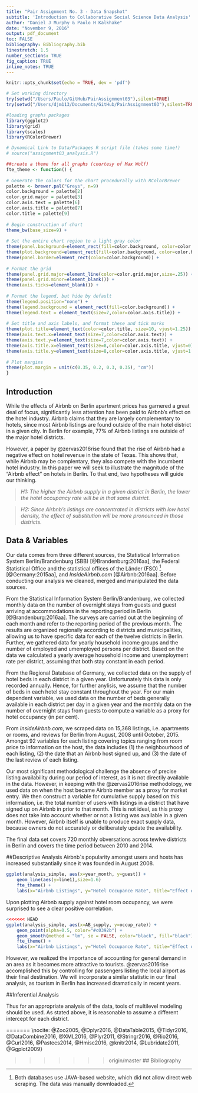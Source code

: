 ```yaml
---
title: "Pair Assignment No. 3 - Data Snapshot"
subtitle: 'Introduction to Collaborative Social Science Data Analysis'
author: "Daniel J Murphy & Paulo H Kalkhake"
date: "November 9, 2016"
output: pdf_document
toc: FALSE
bibliography: Bibliography.bib
linestretch: 1.5
number_sections: TRUE
fig_caption: TRUE
inline_notes: TRUE
---
```




```r
knitr::opts_chunk$set(echo = TRUE, dev = 'pdf')

# Set working directory
try(setwd("/Users/Paulo/GitHub/PairAssignment03"),silent=TRUE)
try(setwd("/Users/djm113/Documents/GitHub/PairAssignment03"),silent=TRUE)

#loading graphs packages
library(ggplot2)
library(grid)
library(scales)
library(RColorBrewer)

# Dynamical Link to Data/Packages R script file (takes some time!)
# source("assignment03_analysis.R")

##create a theme for all graphs (courtesy of Max Wolf)
fte_theme <- function() {
      
# Generate the colors for the chart procedurally with RColorBrewer
palette <- brewer.pal("Greys", n=9)
color.background = palette[2]
color.grid.major = palette[3]
color.axis.text = palette[6]
color.axis.title = palette[7]
color.title = palette[9]
      
# Begin construction of chart
theme_bw(base_size=9) +
        
# Set the entire chart region to a light gray color
theme(panel.background=element_rect(fill=color.background, color=color.background)) +
theme(plot.background=element_rect(fill=color.background, color=color.background)) +
theme(panel.border=element_rect(color=color.background)) +
      
# Format the grid
theme(panel.grid.major=element_line(color=color.grid.major,size=.25)) +
theme(panel.grid.minor=element_blank()) +
theme(axis.ticks=element_blank()) +
      
# Format the legend, but hide by default
theme(legend.position="none") +
theme(legend.background = element_rect(fill=color.background)) +
theme(legend.text = element_text(size=7,color=color.axis.title)) +
      
# Set title and axis labels, and format these and tick marks
theme(plot.title=element_text(color=color.title, size=10, vjust=1.25)) +
theme(axis.text.x=element_text(size=7,color=color.axis.text)) +
theme(axis.text.y=element_text(size=7,color=color.axis.text)) +
theme(axis.title.x=element_text(size=8,color=color.axis.title, vjust=0)) +
theme(axis.title.y=element_text(size=8,color=color.axis.title, vjust=1.25)) +
      
# Plot margins
theme(plot.margin = unit(c(0.35, 0.2, 0.3, 0.35), "cm"))
}

```

## Introduction
While the effects of Airbnb on Berlin apartment prices has garnered a great deal of focus, significantly less attention has been paid to Airbnb's effect on the hotel industry. Airbnb claims that they are largely complementary to hotels, since most Airbnb listings are found outside of the main hotel district in a given city. In Berlin for example, 77% of Airbnb listings are outside of the major hotel districts. 

However, a paper by @zervas2016rise found that the rise of Airbnb had a negative effect on hotel revenue in the state of Texas. This shows that, while Airbnb may be complentary, they also compete with the incumbent hotel industry. In this paper we will seek to illustrate the magnitude of the "Airbnb effect" on hotels in Berlin. To that end, two hypotheses will guide our thinking. 

> *H1: The higher the Airbnb supply in a given district in Berlin, the lower the hotel occupancy rate will be in that same district.*

> *H2: Since Airbnb's listings are concentrated in districts with low hotel density, the effect of substitution will be more pronounced in those districts.*

## Data & Variables
Our data comes from three different sources, the Statistical Information System Berlin/Brandenburg (SBB) [@Brandenburg:2016aa], the Federal Statistical Office and the statistical offices of the Länder (FSO) ^[Both databases use JAVA-based website, which did not allow direct web scraping. The data was manually downloaded.] [@Germany:2015aa], and *InsideAirbnb.com* [@Airbnb:2016aa]. Before conducting our analysis we cleaned, merged and manipulated the data sources. 

From the Statistical Information System Berlin/Brandenburg, we collected monthly data on the number of overnight stays from guests and guest arriving at accommodations in the reporting period in Berlin [@Brandenburg:2016aa]. The surveys are carried out at the beginning of each month and refer to the reporting period of the previous month. The results are organized regionally according to districts and municipalities, allowing us to have specific data for each of the twelve districts in Berlin. Further, we gathered data for yearly household income groups and the number of employed and umemployed persons per district. Based on the data we calculated a yearly average household income and unemployment rate per district, assuming that both stay constant in each period.  

From the Regional Database of Germany, we collected data on the supply of hotel beds in each district in a given year. Unfortunately this data is only recorded annually. Hence, for further anylisis, we assume that the number of beds in each hotel stay constant throughout the year. For our main dependent variable, we used data on the number of beds generally available in each district per day in a given year and the monthly data on the number of overnight stays from guests to compute a variable as a proxy for hotel occupancy (in per cent).

From *InsideAirbnb.com*, we scraped data on 15,368 listings, i.e. apartments or rooms, and reviews for Berlin from August, 2008 until October, 2015. Amongst 92 variables for each listing covering topics ranging from room price to information on the host, the data includes (1) the neighbourhood of each listing, (2) the date that an Airbnb host signed up, and (3) the date of the last review of each listing. 

Our most significant methodological challenge the absence of precise listing availability during our period of interest, as it is not directily available in the data. However, in keeping with the @zervas2016rise methodology, we used data on when the host became Airbnb member as a proxy for market entry. We then construct a variable for cumulative supply based on this information, i.e. the total number of users with listings in a district that have signed up on Airbnb in prior to that month. This is not ideal, as this proxy does not take into account whether or not a listing was available in a given month. However, Airbnb itself is unable to produce exact supply data, because owners do not accurately or deliberately update the availability. 

The final data set covers 720 monthly obversations across tewlve districts in Berlin and covers the time period between 2010 and 2014.

##Descriptive Analysis
Airbnb`s popularity amongst users and hosts has increased substantially since it was founded in August 2008. 

```r

ggplot(analysis_simple, aes(x=year_month, y=guest)) +
    geom_line(aes(y=line1),size=1.6)
    fte_theme() +
    labs(x="Airbnb Listings", y="Hotel Occupance Rate", title="Effect of Airbnb Listings on Hotel Occupancy Rates"),

```


Upon plotting Airbnb supply against hotel room occupancy, we were surprised to see a clear positive correlation.

```r

<<<<<<< HEAD
ggplot(analysis_simple, aes(x=AB_supply, y=occup_rate)) +
    geom_point(alpha=0.5, color="#c0392b") +
    geom_smooth(method = "lm", se = FALSE, color="black", fill="black") +
    fte_theme() +
    labs(x="Airbnb Listings", y="Hotel Occupance Rate", title="Effect of Airbnb Listings on Hotel Occupancy Rates")

```


However, we realized the importance of accounting for general demand in an area as it becomes more attractive to tourists. @zervas2016rise accomplished this by controlling for passengers listing the local airport as their final destination. We will incorporate a similar statistic in our final analysis, as tourism in Berlin has increased dramatically in recent years. 

##Inferential Analysis

Thus for an appropriate analysis of the data, tools of multilevel modeling should be used. As stated above, it is reasonable to assume a different intercept for each district. 

=======
\nocite: @Zoo2005, @Dplyr2016, @DataTable2015, @Tidyr2016, @DataCombine2016, @XML2016, @Plyr2011, @Stringr2016, @Rio2016, @Curl2016, @Pastecs2014, @Hmisc2016, @knitr2014, @Lubridate2011, @Ggplot2009}

\newpage
>>>>>>> origin/master
## Bibliography


